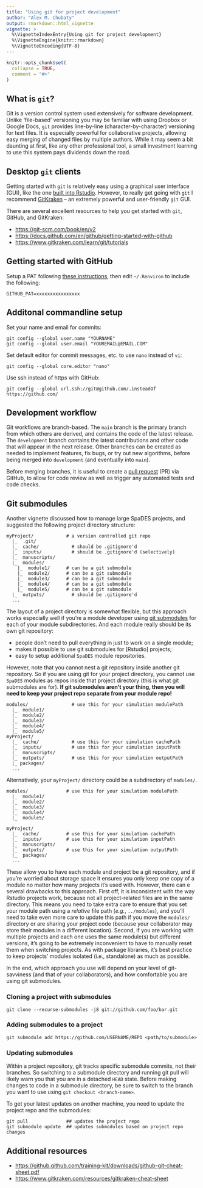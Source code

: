 ```yaml
---
title: "Using git for project development"
author: "Alex M. Chubaty"
output: rmarkdown::html_vignette
vignette: >
  %\VignetteIndexEntry{Using git for project development}
  %\VignetteEngine{knitr::rmarkdown}
  %\VignetteEncoding{UTF-8}
---
```


```r
knitr::opts_chunk$set(
  collapse = TRUE,
  comment = "#>"
)
```

## What is `git`?

Git is a version control system used extensively for software development.
Unlike 'file-based' versioning you may be familiar with using Dropbox or Google Docs, `git` provides line-by-line (character-by-character) versioning for text files.
It is especially powerful for collaborative projects, allowing easy merging of changed files by multiple authors.
While it may seem a bit daunting at first, like any other professional tool, a small investment learning to use this system pays dividends down the road.

## Desktop `git` clients

Getting started with `git` is relatively easy using a graphical user interface (GUI), like the one [built into Rstudio](https://support.rstudio.com/hc/en-us/articles/200532077-Version-Control-with-Git-and-SVN).
However, to really get going with `git` I recommend [GitKraken](https://gitkraken.com) -- an extremely powerful and user-friendly `git` GUI.

There are several excellent resources to help you get started with `git`, GitHub, and GitKraken:

- <https://git-scm.com/book/en/v2>
- <https://docs.github.com/en/github/getting-started-with-github>
- <https://www.gitkraken.com/learn/git/tutorials>

## Getting started with GitHub

Setup a PAT following [these instructions](https://docs.github.com/en/github/authenticating-to-github/creating-a-personal-access-token), then edit `~/.Renviron` to include the following:

```
GITHUB_PAT=xxxxxxxxxxxxxxxx
```

## Additonal commandline setup

Set your name and email for commits:

```
git config --global user.name "YOURNAME"
git config --global user.email "YOUREMAIL@EMAIL.COM"
```

Set default editor for commit messages, etc. to use `nano` instead of `vi`:

```
git config --global core.editor "nano"
```

Use ssh instead of https with GitHub:

```
git config --global url.ssh://git@github.com/.insteadOf https://github.com/
```

## Development workflow

Git workflows are branch-based.
The `main` branch is the primary branch from which others are derived, and contains the code of the latest release.
The `development` branch contains the latest contributions and other code that will appear in the next release.
Other branches can be created as needed to implement features, fix bugs, or try out new algorithms, before being merged into `development` (and eventually into `main`).

Before merging branches, it is useful to create a [pull request](https://docs.github.com/en/github/collaborating-with-issues-and-pull-requests/creating-a-pull-request) (PR) via GitHub, to allow for code review as well as trigger any automated tests and code checks.

## Git submodules

Another vignette discussed how to manage large SpaDES projects, and suggested the following project directory structure:

```
myProject/            # a version controlled git repo
  |_  .git/
  |_  cache/            # should be .gitignore'd
  |_  inputs/           # should be .gitignore'd (selectively)
  |_  manuscripts/
  |_  modules/
    |_  module1/      # can be a git submodule
    |_  module2/      # can be a git submodule
    |_  module3/      # can be a git submodule
    |_  module4/      # can be a git submodule
    |_  module5/      # can be a git submodule
  |_  outputs/          # should be .gitignore'd
  ...
```

The layout of a project directory is somewhat flexible, but this approach works especially well if you're a module developer using [git submodules](https://git-scm.com/book/en/v2/Git-Tools-Submodules) for each of your module subdirectories.
And each module really should be its own git repository:

- people don't need to pull everything in just to work on a single module;
- makes it possible to use git submodules for [Rstudio] projects;
- easy to setup additional `SpaDES` module repositories.

However, note that you cannot nest a git repository inside another git repository.
So if you are using git for your project directory, you cannot use `SpaDES` modules as repos inside that project directory (this is what git submodules are for).
**If git submodules aren't your thing, then you will need to keep your project repo separate from your module repo!**

```
modules/                # use this for your simulation modulePath
  |_  module1/
  |_  module2/
  |_  module3/
  |_  module4/
  |_  module5/
myProject/
  |_  cache/            # use this for your simulation cachePath
  |_  inputs/           # use this for your simulation inputPath
  |_  manuscripts/
  |_  outputs/          # use this for your simulation outputPath
  |_ packages/
  ...
```

Alternatively, your `myProject/` directory could be a subdirectory of `modules/`.

```
modules/              # use this for your simulation modulePath
  |_  module1/
  |_  module2/
  |_  module3/
  |_  module4/
  |_  module5/

myProject/
  |_  cache/          # use this for your simulation cachePath
  |_  inputs/         # use this for your simulation inputPath
  |_  manuscripts/
  |_  outputs/        # use this for your simulation outputPath
  |_  packages/
  ...
```

These allow you to have each module and project be a git repository, and if you're worried about storage space it ensures you only keep one copy of a module no matter how many projects it's used with.
However, there can e several drawbacks to this approach.
First off, it is inconsistent with the way Rstudio projects work, because not all project-related files are in the same directory.
This means you need to take extra care to ensure that you set your module path using a *relative* file path (*e.g.*, `../modules`), and you'll need to take even more care to update this path if you move the `modules/` directory or are sharing your project code (because your collaborator may store their modules in a different location).
Second, if you are working with multiple projects and each one uses the same module(s) but different versions, it's going to be extremely inconvenient to have to manually reset them when switching projects.
As with package libraries, it's best practice to keep projects' modules isolated (i.e., standalone) as much as possible.

In the end, which approach you use will depend on your level of git-savviness (and that of your collaborators), and how comfortable you are using git submodules.

### Cloning a project with submodules

```
git clone --recurse-submodules -j8 git://github.com/foo/bar.git
```

### Adding submodules to a project

```
git submodule add https://github.com/USERNAME/REPO <path/to/submodule>
```

### Updating submodules

Within a project repository, git tracks specific submodule commits, not their branches.
So switching to a submodule directory and running git pull will likely warn you that you are in a detached `HEAD` state.
Before making changes to code in a submodule directory, be sure to switch to the branch you want to use using `git checkout <branch-name>`.

To get your latest updates on another machine, you need to update the project repo and the submodules:

```
git pull              ## updates the project repo
git submodule update  ## updates submodules based on project repo changes
```

## Additional resources

- <https://github.github.com/training-kit/downloads/github-git-cheat-sheet.pdf>
- <https://www.gitkraken.com/resources/gitkraken-cheat-sheet>
